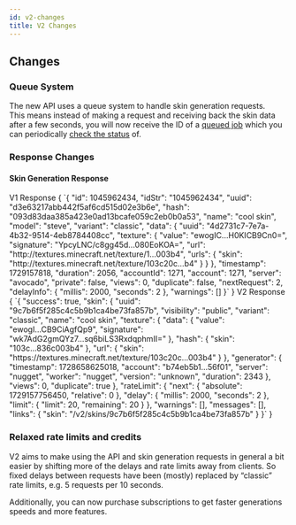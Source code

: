 ```yaml
---
id: v2-changes
title: V2 Changes
---
```




## Changes

### Queue System

The new API uses a queue system to handle skin generation requests.<br/>
This means instead of making a request and receiving back the skin data after a few seconds, you will now receive the ID of a [queued job](../../mineskin-api/queue-skin-generation) which you can periodically [check the status](../../mineskin-api/get-job-status) of.


### Response Changes

#### Skin Generation Response

<Columns>
    <Column className='col--6'>
        V1 Response
        <CodeBlock language="json">
            { `{
    "id": 1045962434,
    "idStr": "1045962434",
    "uuid": "d3e63217abb442f5af6cd515d02e3b6e",
    "hash": "093d83daa385a423e0ad13bcafe059c2eb0b0a53",
    "name": "cool skin",
    "model": "steve",
    "variant": "classic",
    "data": {
        "uuid": "4d2731c7-7e7a-4b32-9514-4eb8784408cc",
        "texture": {
            "value": "ewogIC...H0KICB9Cn0=",
            "signature": "YpcyLNC/c8gg45d...080EoKOA=",
            "url": "http://textures.minecraft.net/texture/1...003b4",
            "urls": {
                "skin": "http://textures.minecraft.net/texture/103c20c...b4"
            }
        }
    },
    "timestamp": 1729157818,
    "duration": 2056,
    "accountId": 1271,
    "account": 1271,
    "server": "avocado",
    "private": false,
    "views": 0,
    "duplicate": false,
    "nextRequest": 2,
    "delayInfo": {
        "millis": 2000,
        "seconds": 2
    },
    "warnings": []
}` }
        </CodeBlock>
    </Column>
    <Column className='col--6'>
        V2 Response
        <CodeBlock language="json">
            { `{
    "success": true,
    "skin": {
        "uuid": "9c7b6f5f285c4c5b9b1ca4be73fa857b",
        "visibility": "public",
        "variant": "classic",
        "name": "cool skin",
        "texture": {
            "data": {
                "value": "ewogI...CB9CiAgfQp9",
                "signature": "wk7AdG2gmQYz7...sq6biLS3RxdqphmII="
            },
            "hash": {
                "skin": "103c...836c003b4"
            },
            "url": {
                "skin": "https://textures.minecraft.net/texture/103c20c...003b4"
            }
        },
        "generator": {
            "timestamp": 1728658625018,
            "account": "b74eb5b1...56f01",
            "server": "nugget",
            "worker": "nugget",
            "version": "unknown",
            "duration": 2343
        },
        "views": 0,
        "duplicate": true
    },
    "rateLimit": {
        "next": {
            "absolute": 1729157756450,
            "relative": 0
        },
        "delay": {
            "millis": 2000,
            "seconds": 2
        },
        "limit": {
            "limit": 20,
            "remaining": 20
        }
    },
    "warnings": [],
    "messages": [],
    "links": {
        "skin": "/v2/skins/9c7b6f5f285c4c5b9b1ca4be73fa857b"
    }
}` }
        </CodeBlock>
    </Column>
</Columns>



### Relaxed rate limits and credits

V2 aims to make using the API and skin generation requests in general a bit easier by shifting more of the delays and rate limits away from clients.
So fixed delays between requests have been (mostly) replaced by “classic” rate limits, e.g. 5 requests per 10 seconds.

Additionally, you can now purchase subscriptions to get faster generations speeds and more features.
